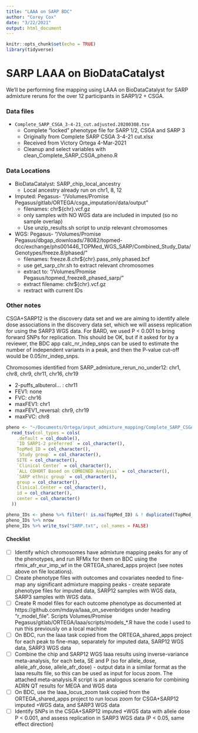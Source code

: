 ```yaml
---
title: "LAAA on SARP BDC"
author: "Corey Cox"
date: "3/22/2021"
output: html_document
---
```


```r
knitr::opts_chunk$set(echo = TRUE)
library(tidyverse)
```

# SARP LAAA on BioDataCatalyst
We'll be performing fine mapping using LAAA on BioDataCatalyst for SARP admixture reruns for the over 12 participants in SARP1/2 + CSGA.

### Data files
* `Complete_SARP_CSGA_3-4-21_cut.adjusted.20200308.tsv`
  - Complete "locked" phenotype file for SARP 1/2,  CSGA and SARP 3
  - Originally from Complete SARP CSGA 3-4-21 cut.xlsx
  - Received from Victory Ortega 4-Mar-2021
  - Cleanup and select variables with clean_Complete_SARP_CSGA_pheno.R

### Data Locations
* BioDataCatalyst: SARP_chip_local_ancestry
  - Local ancestry already run on chr1, 8, 12
* Imputed: Pegasus- "/Volumes/Promise Pegasus/gitlab/ORTEGA/csga_imputation/data/output"
  - filenames: chr${chr}.vcf.gz
  - only samples with NO WGS data are included in imputed (so no sample overlap)
  - Use unzip_results.sh script to unzip relevant chromosomes
* WGS: Pegasus- "/Volumes/Promise Pegasus/dbgap_downloads/78082/topmed-dcc/exchange/phs001446_TOPMed_WGS_SARP/Combined_Study_Data/Genotypes/freeze.8/phased/"
  - filenames: freeze.8.chr${chr}.pass_only.phased.bcf
  - use get_sarp_chr.sh to extract relevant chromosomes
  - extract to: "/Volumes/Promise Pegasus/topmed_freeze8_phased_sarp/"
  - extract filename: chr${chr}.vcf.gz
  - rextract with current IDs

### Other notes
CSGA+SARP12 is the discovery data set and we are aiming to identify allele dose associations in the discovery data set, which we will assess replication for using the SARP3 WGS data. For BARD, we used P < 0.001 to bring forward SNPs for replication. This should be OK, but if it asked for by a reviewer, the BDC app calc_nr_indep_snps can be used to estimate the number of independent variants in a peak, and then the P-value cut-off would be 0.05/nr_indep_snps.

Chromosomes identified from SARP_admixture_rerun_no_under12:
chr1, chr8, chr9, chr11, chr16, chr19

* 2-puffs_albuterol... : chr11
* FEV1: none
* FVC: chr16
* maxFEV1: chr1
* maxFEV1_reversal: chr9, chr19
* maxFVC: chr8


```r
pheno <- "~/Documents/Ortega/input_admixture_mapping/Complete_SARP_CSGA_3-4-21_cut.adjusted.20200308.tsv" %>%
  read_tsv(col_types = cols(
    .default = col_double(),
    `ID SARP1-2 preferred` = col_character(),
    TopMed_ID = col_character(),
    `Study group` = col_character(),
    SITE = col_character(),
    `Clinical Center` = col_character(),
    `ALL COHORT Based on COMBINED Analysis` = col_character(),
    `SARP ethnic group` = col_character(),
    group = col_character(),
    Clinical.Center = col_character(),
    id = col_character(),
    center = col_character()
  ))

pheno_IDs <- pheno %>% filter(! is.na(TopMed_ID) & ! duplicated(TopMed_ID) & `SARP ethnic group` == "AA") %>% select(TopMed_ID)
pheno_IDs %>% nrow
pheno_IDs %>% write_tsv("SARP.txt", col_names = FALSE)
```

#### Checklist

- [ ] Identify which chromosomes have admixture mapping peaks for any of the phenotypes, and run RFMix for them on BDC using the  rfmix_afr_eur_imp_wf in the ORTEGA_shared_apps project (see notes above on file locations).
- [ ] Create phenotype files with outcomes and covariates needed to fine-map any significant admixture mapping peaks - create separate phenotype files for imputed data, SARP12 samples with WGS data, SARP3 samples with WGS data.
- [ ] Create R model files for each outcome phenotype as documented at https://github.com/mdaya/laaa_on_sevenbridges under heading "r_model_file". Scripts Volumes/Promise Pegasus/gitlab/ORTEGA/laaa/scripts/models_*.R have the code I used to run this previously on a local machine
- [ ] On BDC, run the laaa task copied from the ORTEGA_shared_apps project for each peak to fine-map, separately for imputed data, SARP12 WGS data, SARP3 WGS data
- [ ] Combine the chip and SARP12 WGS laaa results using inverse-variance meta-analysis, for each beta, SE and P (so for allele_dose, allele_afr_dose, allele_afr_dose) - output data in a similar format as the laaa results file, so this can be used as input for locus zoom. The attached meta-analysis.R script is an analogous scenario for combining ADRN QT results for MEGA and WGS data
- [ ] On BDC, use the laaa_locus_zoom task  copied from the ORTEGA_shared_apps project to run locus zoom for CSGA+SARP12 imputed +WGS data, and SARP3 WGS data
- [ ] Identify SNPs in the CSGA+SARP12 imputed +WGS data with allele dose P < 0.001, and assess replication in SARP3 WGS data (P < 0.05, same effect direction)

